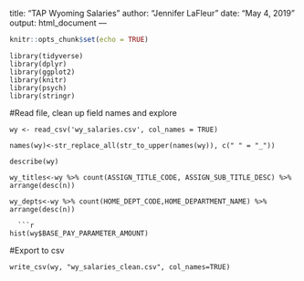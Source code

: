 title: "TAP Wyoming Salaries"
author: "Jennifer LaFleur"
date: "May 4, 2019"
output: html_document
---

```r
knitr::opts_chunk$set(echo = TRUE)
```


```
library(tidyverse) 
library(dplyr) 
library(ggplot2) 
library(knitr) 
library(psych) 
library(stringr)
```


#Read file, clean up field names and explore

```
wy <- read_csv('wy_salaries.csv', col_names = TRUE)

names(wy)<-str_replace_all(str_to_upper(names(wy)), c(" " = "_"))

describe(wy)

wy_titles<-wy %>% count(ASSIGN_TITLE_CODE, ASSIGN_SUB_TITLE_DESC) %>% 
arrange(desc(n))

wy_depts<-wy %>% count(HOME_DEPT_CODE,HOME_DEPARTMENT_NAME) %>% 
arrange(desc(n))

  ```r
hist(wy$BASE_PAY_PARAMETER_AMOUNT)
```
#Export to csv
```
write_csv(wy, "wy_salaries_clean.csv", col_names=TRUE)
```
